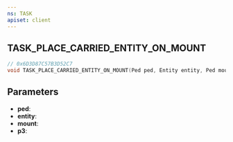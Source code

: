 ```yaml
---
ns: TASK
apiset: client
---
```

## TASK_PLACE_CARRIED_ENTITY_ON_MOUNT

```c
// 0x6D3D87C57B3D52C7
void TASK_PLACE_CARRIED_ENTITY_ON_MOUNT(Ped ped, Entity entity, Ped mount, float p3);
```


## Parameters
* **ped**:
* **entity**:
* **mount**:
* **p3**: